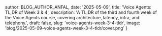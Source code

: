 
  author: BLOG_AUTHOR_ANFAL,
  date: '2025-05-09',
  title: 'Voice Agents: TL;DR of Week 3 & 4',
  description: 'A TL;DR of the third and fourth week of the Voice Agents course, covering architecture, latency, infra, and telephony.',
  draft: false,
  slug: 'voice-agents-week-3-4-tldr',
  image: 'blog/2025-05-09-voice-agents-week-3-4-tldr/cover.png'
}


<BlogImage src="blog/2025-05-09-voice-agents-week-3-4-tldr/cover.png" alt="Voice AI Agents TL;DR" />